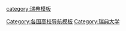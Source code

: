 {{Navbox
| name  = 瑞典大学
|state = {{{state|<noinclude>uncollapsed</noinclude>}}}
| title = {{瑞典}}[[瑞典大学列表|大学]]
|listclass = hlist
| image = [[File:Flag of Sweden.svg|border|50px|瑞典国旗]]
|group1 = 公立综合大学
|list1       =
* [[乌普萨拉大学]]
* [[隆德大学]]
* [[斯德哥尔摩大学]]
* [[哥德堡大学]]
* [[林雪平大学]]
* [[于默奥大学]]
* [[卡爾斯塔德大學]]
* [[林奈大學]]
* [[厄勒布鲁大学]]
* [[中瑞典大学]]
|group2 = 公立理工大学
|list2       =
* [[皇家工学院]]
* [[卡罗琳学院]]
* [[瑞典农业科学大学]]
* [[吕勒奥理工大学]]
* [[瑞典国防学院]] 
|group3 = 私立大学
|list3 =
* [[查爾摩斯工學院]]
* [[斯德哥尔摩经济学院]] 
* [[延雪平大学]] 

}}<noinclude>
{{documentation}}
[[Category:各国高校导航模板]]
[[category:瑞典模板]]
[[Category:瑞典大学]]
</noinclude>
